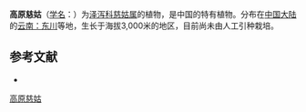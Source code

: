{{Speciesbox
| name = 高原慈姑
| status = 
| status_system = 
| image =
| genus = Sagittaria
| species = altigena
| authority = Hand.-Mazz. ex Samuel.
}}

'''高原慈姑'''（[[学名|学名]]：{{lang|la|''Sagittaria altigena''}}）为[[泽泻科|泽泻科]][[慈姑属|慈姑属]]的植物，是中国的特有植物。分布在[[中国大陆|中国大陆]]的[[云南：东川|云南：东川]]等地，生长于海拔3,000米的地区，目前尚未由人工引种栽培。

== 参考文献 ==
<div class="references-small">
* {{cite web| url =http://www.bioinfo.cn/db05/KmzwSpecies.php?action=view&id=451| title =高原慈姑| work =《中国高等植物数据库全库》| publisher =中国科学院微生物研究所| author =昆明植物研究所| accessdate =2009-02-21| deadurl =yes| archiveurl =https://web.archive.org/web/20160305061603/http://www.bioinfo.cn/db05/KmzwSpecies.php?action=view&id=451| archivedate =2016-03-05}}
</div>
{{Taxonbar|from=Q15225019}}

[[Category:慈姑属|高原慈姑]]


{{植物小作品}}